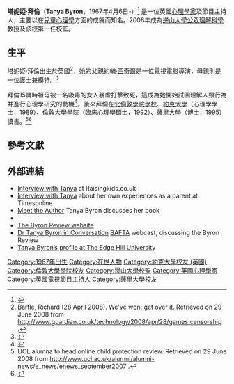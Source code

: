 {{Infobox person
| image =Tanya Byron at the digital inclusion debate-1Dec2009-cropped.jpg
| caption=2009年12月攝
| birth_date  = {{birth year and age|df=yes|1967|4}}
| birth_place=英國 
| occupation = 
| known_for= [[兒童心理學|兒童心理學]]、電視及電台主持人
| spouse =[[布魯斯·拜倫|布魯斯·拜倫]]（1997年結婚）
| children=2
| relatives =[[約翰·西奇爾|約翰·西奇爾]] （父親）
| nationality = 英國
| alma_mater= [[約克大學|約克大學]]、[[倫敦大學學院|倫敦大學學院]]和[[薩里大學|薩里大學]]
}}

'''塔妮婭·拜倫'''（'''Tanya Byron'''，1967年4月6日-）<ref>{{Citation
 | last =
 | first =
 | author-link =
 | last2 =
 | first2 =
 | author2-link =
 | title = Weekend Birthdays
 | newspaper = [[The_Guardian|The Guardian]]
 | pages = 52
 | year =
 | date = 5 April 2014
 | url =
 | archiveurl =
 | archivedate =
 | accessdate = 6 April 2014}}</ref> 是一位英國[[心理學家|心理學家]]及節目主持人，主要以在[[兒童心理學|兒童心理學]]方面的成就而知名。2008年成為[[邊山大學|邊山大學]][[公眾理解科學|公眾理解科學]]教授及該校第一任校監。

==生平==
塔妮婭·拜倫出生於英國<ref>Bartle, Richard (28 April 2008). We've won: get over it. Retrieved on 29 June 2008 from http://www.guardian.co.uk/technology/2008/apr/28/games.censorship {{Wayback|url=http://www.guardian.co.uk/technology/2008/apr/28/games.censorship |date=20210323232024 }}.</ref>，她的父親[[約翰·西奇爾|約翰·西奇爾]]是一位電視電影導演，母親則是一位護士兼模特。<ref>{{cite episode|url=http://www.bbc.co.uk/programmes/b03f87bb|title=Professor Tanya Byron|series=[[Desert_Island_Discs|Desert Island Discs]]|network=BBC|station=[[BBC_Radio_4|Radio 4]]|airdate=2013-10-27|accessdate=27 October 2013|archive-date=2019-06-20|archive-url=https://web.archive.org/web/20190620090655/https://www.bbc.co.uk/programmes/b03f87bb|dead-url=no}}</ref>

拜倫15歲時祖母被一名吸毒的女人暴虐打擊致死，這成為她開始試圖理解人類行為并進行心理學研究的動機<ref>{{cite episode|title=Saturday Live (includes Tanya Byron as studio guest being interviewed by Fi Glover)|url=http://www.bbc.co.uk/programmes/b00sh3fw|series=Saturday Live|serieslink=Saturday Live (radio series)|network=[[BBC|BBC]]|station=[[BBC_Radio_4|Radio 4]]|airdate=2010-05-29|accessdate=29 May 2009|archive-date=2019-07-18|archive-url=https://web.archive.org/web/20190718123739/https://www.bbc.co.uk/programmes/b00sh3fw|dead-url=no}}</ref>。後來拜倫在[[北倫敦學院學校|北倫敦學院學校]]、[[約克大學|約克大學]]（心理學學士，1989）、[[倫敦大學學院|倫敦大學學院]]（臨床心理學碩士，1992）、[[薩里大學|薩里大學]]（博士，1995）讀書。<ref>UCL alumna to head online child protection review. Retrieved on 29 June 2008 from http://www.ucl.ac.uk/alumni/alumni-news/e_news/enews_september2007 {{Wayback|url=http://www.ucl.ac.uk/alumni/alumni-news/e_news/enews_september2007 |date=20091127161742 }}.</ref><ref name=biog>{{cite web |url=http://www.dcsf.gov.uk/byronreview/biog.shtml |title=Department for Children, Schools and Families : Byron Review |publisher=www.dcsf.gov.uk |accessdate=17 February 2010 |deadurl=yes |archiveurl=https://web.archive.org/web/20090416070632/http://www.dcsf.gov.uk/byronreview/biog.shtml |archivedate=2009年4月16日 }}</ref>

==參考文獻==
{{Reflist}}

== 外部連結==
* [http://www.raisingkids.co.uk/fea/fea127_tanya.asp Interview with Tanya] {{Wayback|url=http://www.raisingkids.co.uk/fea/fea127_tanya.asp |date=20090405124625 }} at Raisingkids.co.uk
* [http://women.timesonline.co.uk/article/0,,17909-1511605,00.html Interview with Tanya]{{Dead link}} about her own experiences as a parent at Timesonline
* [http://www.meettheauthor.co.uk/bookbites/717.html Meet the Author] {{Wayback|url=http://www.meettheauthor.co.uk/bookbites/717.html |date=20051028063247 }} Tanya Byron discusses her book
* {{IMDb name|id=1937385|name=Tanya Byron}}
* [http://www.dfes.gov.uk/byronreview/ The Byron Review website] {{Wayback|url=http://www.dfes.gov.uk/byronreview/ |date=20080619015218 }}
* [https://web.archive.org/web/20090909133316/http://www.bafta.org/learning/webcasts/dr-tanya-bryon-in-conversation,381,BA.html Dr Tanya Byron in Conversation] [[BAFTA|BAFTA]] webcast, discussing the Byron Review
* [https://web.archive.org/web/20101111101154/http://www.edgehill.ac.uk/profiles/tanya-byron Tanya Byron’s profile at The Edge Hill University]

{{S-start}}
{{s-aca}}
{{Succession box
  | title  = [[邊山大學|邊山大學校監]]
  | years  = 2008年至今
  | before = 新職位
  | after = 暫無
}}
{{S-end}}
{{Authority control}}

{{DEFAULTSORT:Byron, Tanya}}
[[Category:1967年出生|Category:1967年出生]]
[[Category:在世人物|Category:在世人物]]
[[Category:約克大學校友_(英國)|Category:約克大學校友 (英國)]]
[[Category:倫敦大學學院校友|Category:倫敦大學學院校友]]
[[Category:邊山大學校監|Category:邊山大學校監]]
[[Category:英國心理學家|Category:英國心理學家]]
[[Category:英國電視節目主持人|Category:英國電視節目主持人]]
[[Category:薩里大學校友|Category:薩里大學校友]]